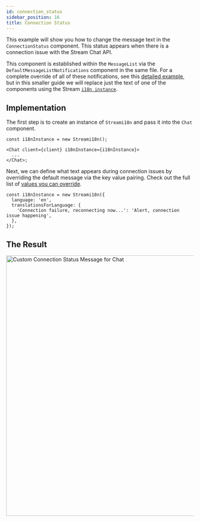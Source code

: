```yaml
---
id: connection_status
sidebar_position: 16
title: Connection Status
---
```



This example will show you how to change the message text in the `ConnectionStatus` component. This status appears when there is a connection issue with the Stream Chat API.

This component is established within the `MessageList` via the `DefaultMessageListNotifications` component in the same file. For a complete override of all of these notifications, see this [detailed example](../customization/adding-notification.mdx), but in this smaller guide
we will replace just the text of one of the components using the Stream [`i18n instance`](./translations.mdx).

## Implementation

The first step is to create an instance of `Streami18n` and pass it into the `Chat` component.

```tsx
const i18nInstance = new Streami18n();

<Chat client={client} i18nInstance={i18nInstance}>
  ...
</Chat>;
```

Next, we can define what text appears during connection issues by overriding the default message via the key value pairing. Check out the full list of [values you can override](https://github.com/GetStream/stream-chat-react/blob/master/src/i18n/en.json).

```tsx
const i18nInstance = new Streami18n({
  language: 'en',
  translationsForLanguage: {
    'Connection failure, reconnecting now...': 'Alert, connection issue happening',
  },
});
```

## The Result

<img src={ConnectionStatus} alt='Custom Connection Status Message for Chat' width='700' />
